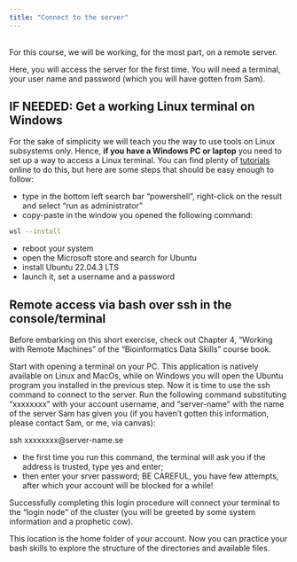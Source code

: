 ```yaml
---
title: "Connect to the server"
---
```


<br>
For this course, we will be working, for the most part, on a remote server. 

Here, you will access the server for the first time. You will need a terminal, your user name and password (which you will have gotten from Sam).

::: {.callout-note}
## IF NEEDED: Get a working Linux terminal on Windows 

For the sake of simplicity we will teach you the way to use tools on Linux subsystems only. Hence, **if you have a Windows PC or laptop** you need to set up a way to access a Linux terminal. You can find plenty of [tutorials](https://www.howtogeek.com/249966/how-to-install-and-use-the-linux-bash-shell-on-windows-10/#:~:text=Assuming%20you%20have%2064%2Dbit,t%20work%20until%20you%20reboot.) online to do this, but here are some steps that should be easy enough to follow:

- type in the bottom left search bar "powershell", right-click on the result and select "run as administrator"
- copy-paste in the window you opened the following command:

```.bash
wsl --install
```

- reboot your system
- open the Microsoft store and search for Ubuntu
- install Ubuntu 22.04.3 LTS
- launch it, set a username and a password

:::

## Remote access via bash over ssh in the console/terminal

Before embarking on this short exercise, check out Chapter 4, "Working with Remote Machines" of the "Bioinformatics Data Skills" course book.

Start with opening a terminal on your PC. This application is natively available on Linux and MacOs, while on Windows you will open the Ubuntu program you installed in the previous step. Now it is time to use the ssh command to connect to the server. Run the following command substituting "xxxxxxxx" with your account username, and "server-name" with the name of the server Sam has given you (if you haven't gotten this information, please contact Sam, or me, via canvas):

ssh xxxxxxxx@server-name.se

- the first time you run this command, the terminal will ask you if the address is trusted, type yes and enter;
- then enter your srver password; BE CAREFUL, you have few attempts, after which your account will be blocked for a while!

Successfully completing this login procedure will connect your terminal to the "login node" of the cluster (you will be greeted by some system information and a prophetic cow). 

This location is the home folder of your account. Now you can practice your bash skills to explore the structure of the directories and available files.
